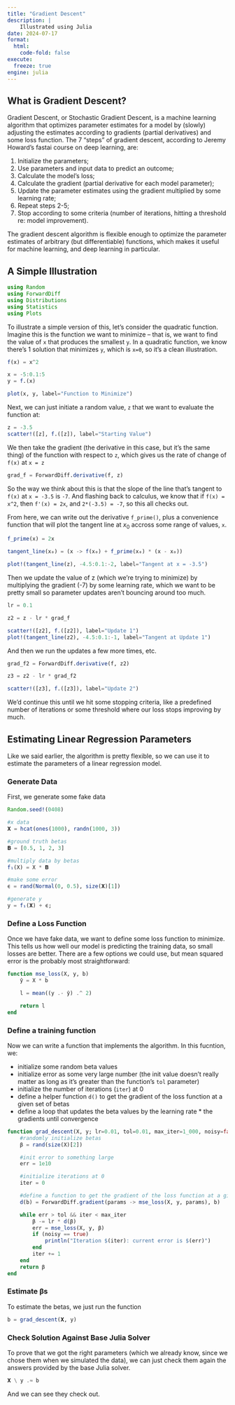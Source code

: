 ```yaml
---
title: "Gradient Descent"
description: |
    Illustrated using Julia
date: 2024-07-17
format:
  html:
    code-fold: false
execute:
  freeze: true
engine: julia
---
```


## What is Gradient Descent?

Gradient Descent, or Stochastic Gradient Descent, is a machine learning algorithm that optimizes parameter estimates for a model by (slowly) adjusting the estimates according to gradients (partial derivatives) and some loss function. The 7 "steps" of gradient descent, according to Jeremy Howard's fastai course on deep learning, are:

1. Initialize the parameters;
2. Use parameters and input data to predict an outcome;
3. Calculate the model's loss;
4. Calculate the gradient (partial derivative for each model parameter);
5. Update the parameter estimates using the gradient multiplied by some learning rate;
6. Repeat steps 2-5;
7. Stop according to some criteria (number of iterations, hitting a threshold re: model improvement).

The gradient descent algorithm is flexible enough to optimize the parameter estimates of arbitrary (but differentiable) functions, which makes it useful for machine learning, and deep learning in particular.

## A Simple Illustration

```julia
using Random
using ForwardDiff
using Distributions
using Statistics
using Plots
```


To illustrate a simple version of this, let's consider the quadratic function. Imagine this is the function we want to minimize -- that is, we want to find the value of `x` that produces the smallest `y`. In a quadratic function, we know there's 1 solution that minimizes `y`, which is `x=0`, so it's a clean illustration.

```julia
f(x) = x^2

x = -5:0.1:5
y = f.(x)

plot(x, y, label="Function to Minimize")
```

Next, we can just initiate a random value, `z` that we want to evaluate the function at:

```julia
z = -3.5
scatter!([z], f.([z]), label="Starting Value")
```

We then take the gradient (the derivative in this case, but it's the same thing) of the function with respect to `z`, which gives us the rate of change of `f(x)` at `x = z`

```julia
grad_f = ForwardDiff.derivative(f, z)
```

So the way we think about this is that the slope of the line that's tangent to `f(x)` at `x = -3.5` is `-7`. And flashing back to calculus, we know that if `f(x) = x^2`, then `f'(x) = 2x`, and `2*(-3.5) = -7`, so this all checks out.

From here, we can write out the derivative `f_prime()`, plus a convenience function that will plot the tangent line at $x_0$ accross some range of values, `x`.
```julia
f_prime(x) = 2x

tangent_line(x₀) = (x -> f(x₀) + f_prime(x₀) * (x - x₀))

plot!(tangent_line(z), -4.5:0.1:-2, label="Tangent at x = -3.5")
```

Then we update the value of z (which we're trying to minimize) by multiplying the gradient (-7) by some learning rate, which we want to be pretty small so parameter updates aren't bouncing around too much.

```julia
lr = 0.1

z2 = z - lr * grad_f

scatter!([z2], f.([z2]), label="Update 1")
plot!(tangent_line(z2), -4.5:0.1:-1, label="Tangent at Update 1")

```

And then we run the updates a few more times, etc.

```julia
grad_f2 = ForwardDiff.derivative(f, z2)

z3 = z2 - lr * grad_f2

scatter!([z3], f.([z3]), label="Update 2")
```

We'd continue this until we hit some stopping criteria, like a predefined number of iterations or some threshold where our loss stops improving by much.

## Estimating Linear Regression Parameters

Like we said earlier, the algorithm is pretty flexible, so we can use it to estimate the parameters of a linear regression model.

### Generate Data

First, we generate some fake data

```julia
Random.seed!(0408)

#x data
𝐗 = hcat(ones(1000), randn(1000, 3))

#ground truth betas
𝚩 = [0.5, 1, 2, 3]

#multiply data by betas
f₁(X) = X * 𝚩

#make some error
ϵ = rand(Normal(0, 0.5), size(𝐗)[1])

#generate y
y = f₁(𝐗) + ϵ;
``` 

### Define a Loss Function

Once we have fake data, we want to define some loss function to minimize. This tells us how well our model is predicting the training data, so small losses are better. There are a few options we could use, but mean squared error is the probably most straightforward:

```julia
function mse_loss(X, y, b)
    ŷ = X * b

    l = mean((y .- ŷ) .^ 2)

    return l
end
```


### Define a training function

Now we can write a function that implements the algorithm. In this fucntion, we:

- initialize some random beta values
- initialize error as some very large number (the init value doesn't really matter as long as it's greater than the function's `tol` parameter)
- initialize the number of iterations (`iter`) at 0
- define a helper function `d()` to get the gradient of the loss function at a given set of betas
- define a loop that updates the beta values by the learning rate * the gradients until convergence

```julia
function grad_descent(X, y; lr=0.01, tol=0.01, max_iter=1_000, noisy=false)
    #randomly initialize betas
    β = rand(size(X)[2])

    #init error to something large
    err = 1e10

    #initialize iterations at 0
    iter = 0

    #define a function to get the gradient of the loss function at a given set of betas
    d(b) = ForwardDiff.gradient(params -> mse_loss(X, y, params), b)

    while err > tol && iter < max_iter
        β -= lr * d(β)
        err = mse_loss(X, y, β)
        if (noisy == true)
            println("Iteration $(iter): current error is $(err)")
        end
        iter += 1
    end
    return β
end
```

### Estimate βs

To estimate the betas, we just run the function

```julia
b = grad_descent(𝐗, y)
```

### Check Solution Against Base Julia Solver

To prove that we got the right parameters (which we already know, since we chose them when we simulated the data), we can just check them again the answers provided by the base Julia solver.

```julia
𝐗 \ y .≈ b
```

And we can see they check out.